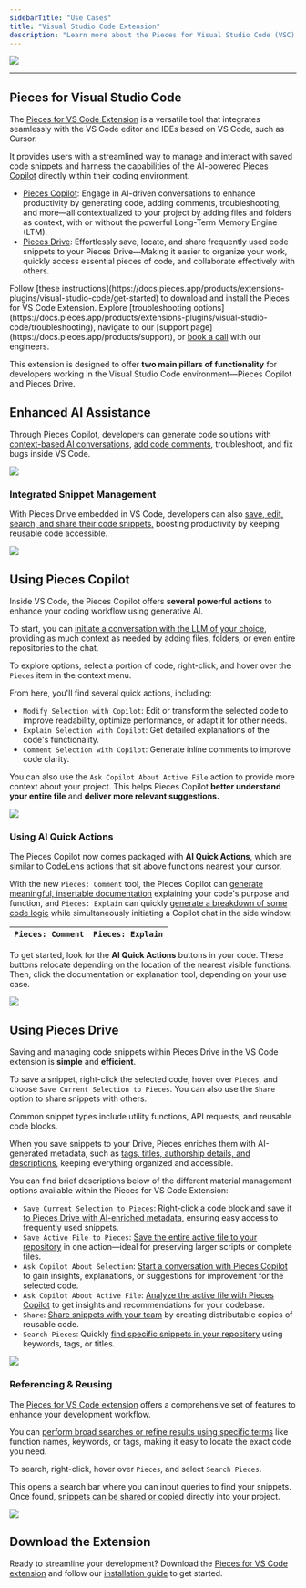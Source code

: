 ```yaml
---
sidebarTitle: "Use Cases"
title: "Visual Studio Code Extension"
description: "Learn more about the Pieces for Visual Studio Code (VSC) Extension."
---
```


![](https://cdn.hashnode.com/res/hashnode/image/upload/v1732641483589/fe76a57c-5b66-48c4-8f1e-375f03883073.png?auto=compress,format&format=webp&q=75)

---

## Pieces for Visual Studio Code

The [Pieces for VS Code Extension](https://marketplace.visualstudio.com/items?itemName=MeshIntelligentTechnologiesInc.pieces-vscode) is a versatile tool that integrates seamlessly with the VS Code editor and IDEs based on VS Code, such as Cursor.

It provides users with a streamlined way to manage and interact with saved code snippets and harness the capabilities of the AI-powered [Pieces Copilot](https://docs.pieces.app/products/extensions-plugins/visual-studio-code/copilot) directly within their coding environment.

- [Pieces Copilot](https://docs.pieces.app/products/extensions-plugins/visual-studio-code/copilot): Engage in AI-driven conversations to enhance productivity by generating code, adding comments, troubleshooting, and more—all contextualized to your project by adding files and folders as context, with or without the powerful Long-Term Memory Engine (LTM).
- [Pieces Drive](https://docs.pieces.app/products/extensions-plugins/visual-studio-code/drive): Effortlessly save, locate, and share frequently used code snippets to your Pieces Drive—Making it easier to organize your work, quickly access essential pieces of code, and collaborate effectively with others.

<CardGroup cols={2}>
  <Card title="Getting Started">
    Follow [these instructions](https://docs.pieces.app/products/extensions-plugins/visual-studio-code/get-started) to download and install the Pieces for VS Code Extension.
  </Card>
  <Card title="Support & Troubleshooting">
    Explore [troubleshooting options](https://docs.pieces.app/products/extensions-plugins/visual-studio-code/troubleshooting), navigate to our [support page](https://docs.pieces.app/products/support), or <a target="_blank" href="https://calendar.google.com/calendar/u/0/appointments/schedules/AcZssZ22WJ2Htd2wRMJhueCNYc0xbFBFCAN-khijcuoXACd_Uux3wIhgZeGkzDRcqD3teamAI-CwCHpr">book a call</a> with our engineers.
  </Card>
</CardGroup>

<guides-overview-card />

This extension is designed to offer **two main pillars of functionality** for developers working in the Visual Studio Code environment—Pieces Copilot and Pieces Drive.

## Enhanced AI Assistance

Through Pieces Copilot, developers can generate code solutions with [context-based AI conversations](https://docs.pieces.app/products/extensions-plugins/visual-studio-code/copilot/chat), [add code comments](https://docs.pieces.app/products/extensions-plugins/visual-studio-code/copilot/documenting-code), troubleshoot, and fix bugs inside VS Code.

![](https://storage.googleapis.com/hashnode_product_documentation_assets/vs_code_extension_assets/MAIN_vs_code_extension/new_right_click_menu.png)

### Integrated Snippet Management

With Pieces Drive embedded in VS Code, developers can also [save, edit, search, and share their code snippets,](https://docs.pieces.app/products/extensions-plugins/visual-studio-code/drive) boosting productivity by keeping reusable code accessible.

![](https://storage.googleapis.com/hashnode_product_documentation_assets/vs_code_extension_assets/updated_vs_screenshots/main/updated_no_saved_mats_view.png)

## Using Pieces Copilot

Inside VS Code, the Pieces Copilot offers **several powerful actions** to enhance your coding workflow using generative AI.

To start, you can [initiate a conversation with the LLM of your choice](https://docs.pieces.app/products/extensions-plugins/visual-studio-code/copilot/chat), providing as much context as needed by adding files, folders, or even entire repositories to the chat.

To explore options, select a portion of code, right-click, and hover over the `Pieces` item in the context menu.

From here, you'll find several quick actions, including:

- `Modify Selection with Copilot`: Edit or transform the selected code to improve readability, optimize performance, or adapt it for other needs.
- `Explain Selection with Copilot`: Get detailed explanations of the code's functionality.
- `Comment Selection with Copilot`: Generate inline comments to improve code clarity.

You can also use the `Ask Copilot About Active File` action to provide more context about your project. This helps Pieces Copilot **better understand your entire file** and **deliver more relevant suggestions.**

![](https://storage.googleapis.com/hashnode_product_documentation_assets/vs_code_extension_assets/MAIN_vs_code_extension/hover_over_ask_active_file.png)

### Using AI Quick Actions

The Pieces Copilot now comes packaged with **AI Quick Actions**, which are similar to CodeLens actions that sit above functions nearest your cursor.

With the new `Pieces: Comment` tool, the Pieces Copilot can [generate meaningful, insertable documentation](https://docs.pieces.app/products/extensions-plugins/visual-studio-code/copilot/documenting-code) explaining your code's purpose and function, and `Pieces: Explain` can quickly [generate a breakdown of some code logic](https://docs.pieces.app/products/extensions-plugins/visual-studio-code/copilot/chat#via-pieces-explain) while simultaneously initiating a Copilot chat in the side window.

| `Pieces: Comment` | `Pieces: Explain` |
| ----------------- | ----------------- |

To get started, look for the **AI Quick Actions** buttons in your code. These buttons relocate depending on the location of the nearest visible functions. Then, click the documentation or explanation tool, depending on your use case.

![](https://storage.googleapis.com/hashnode_product_documentation_assets/vs_code_extension_assets/updated_vs_screenshots/main/pieces_quick_actions_add_comments.png)

## Using Pieces Drive

Saving and managing code snippets within Pieces Drive in the VS Code extension is **simple** and **efficient**.

To save a snippet, right-click the selected code, hover over `Pieces`, and choose `Save Current Selection to Pieces`. You can also use the `Share` option to share snippets with others.

<tip>
  Common snippet types include utility functions, API requests, and reusable code blocks.
</tip>

When you save snippets to your Drive, Pieces enriches them with AI-generated metadata, such as [tags, titles, authorship details, and descriptions,](https://docs.pieces.app/products/extensions-plugins/visual-studio-code/drive/save-snippets#whats-stored-when-you-save-a-snippet) keeping everything organized and accessible.

You can find brief descriptions below of the different material management options available within the Pieces for VS Code Extension:

- `Save Current Selection to Pieces`: Right-click a code block and [save it to Pieces Drive with AI-enriched metadata](https://docs.pieces.app/products/extensions-plugins/visual-studio-code/drive/save-snippets#whats-stored-when-you-save-a-snippet), ensuring easy access to frequently used snippets.
- `Save Active File to Pieces`: [Save the entire active file to your repository](https://docs.pieces.app/products/extensions-plugins/visual-studio-code/drive/save-snippets#saving-active-files-to-pieces) in one action—ideal for preserving larger scripts or complete files.
- `Ask Copilot About Selection`: [Start a conversation with Pieces Copilot](https://docs.pieces.app/products/extensions-plugins/visual-studio-code/copilot/chat#pieces-ask-copilot-about-selection) to gain insights, explanations, or suggestions for improvement for the selected code.
- `Ask Copilot About Active File`: [Analyze the active file with Pieces Copilot](https://docs.pieces.app/products/extensions-plugins/visual-studio-code/copilot/chat#pieces-ask-about-active-file) to get insights and recommendations for your codebase.
- `Share`: [Share snippets with your team](https://docs.pieces.app/products/extensions-plugins/visual-studio-code/drive/sharing) by creating distributable copies of reusable code.
- `Search Pieces`: Quickly [find specific snippets in your repository](https://docs.pieces.app/products/extensions-plugins/visual-studio-code/drive/search-reuse#via-search-feature) using keywords, tags, or titles.

![](https://storage.googleapis.com/hashnode_product_documentation_assets/vs_code_extension_assets/MAIN_vs_code_extension/save_active_file_to_pieces.png)

### Referencing & Reusing

The <a target="_blank" href="https://marketplace.visualstudio.com/items?itemName=MeshIntelligentTechnologiesInc.pieces-vscode">Pieces for VS Code extension</a> offers a comprehensive set of features to enhance your development workflow.

You can [perform broad searches or refine results using specific terms](https://docs.pieces.app/products/extensions-plugins/visual-studio-code/drive/search-reuse#via-search-feature) like function names, keywords, or tags, making it easy to locate the exact code you need.

To search, right-click, hover over `Pieces`, and select `Search Pieces`.

This opens a search bar where you can input queries to find your snippets. Once found, [snippets can be shared or copied](https://docs.pieces.app/products/extensions-plugins/visual-studio-code/drive/search-reuse#viewing-and-reusing-saved-snippets) directly into your project.

![](https://storage.googleapis.com/hashnode_product_documentation_assets/vs_code_extension_assets/MAIN_vs_code_extension/share_right_click.png)

## Download the Extension

Ready to streamline your development? Download the <a target="_blank" href="https://marketplace.visualstudio.com/items?itemName=MeshIntelligentTechnologiesInc.pieces-vscode">Pieces for VS Code extension</a> and follow our [installation guide](https://docs.pieces.app/products/extensions-plugins/visual-studio-code/get-started) to get started.